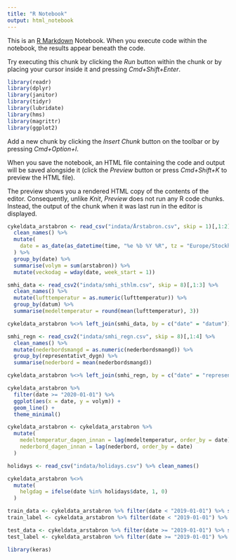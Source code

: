 ```yaml
---
title: "R Notebook"
output: html_notebook
---
```


This is an [R Markdown](http://rmarkdown.rstudio.com) Notebook. When you execute code within the notebook, the results appear beneath the code. 

Try executing this chunk by clicking the *Run* button within the chunk or by placing your cursor inside it and pressing *Cmd+Shift+Enter*. 

```r
library(readr)
library(dplyr)
library(janitor)
library(tidyr)
library(lubridate)
library(hms)
library(magrittr)
library(ggplot2)
```

Add a new chunk by clicking the *Insert Chunk* button on the toolbar or by pressing *Cmd+Option+I*.

When you save the notebook, an HTML file containing the code and output will be saved alongside it (click the *Preview* button or press *Cmd+Shift+K* to preview the HTML file). 

The preview shows you a rendered HTML copy of the contents of the editor. Consequently, unlike *Knit*, *Preview* does not run any R code chunks. Instead, the output of the chunk when it was last run in the editor is displayed.

```r
cykeldata_arstabron <- read_csv("indata/Årstabron.csv", skip = 1)[,1:2] %>% 
  clean_names() %>%
  mutate(
    date = as_date(as_datetime(time, "%e %b %Y %R", tz = "Europe/Stockholm"))
  ) %>%
  group_by(date) %>%
  summarise(volym = sum(arstabron)) %>%
  mutate(veckodag = wday(date, week_start = 1))
``` 

```r
smhi_data <- read_csv2("indata/smhi_sthlm.csv", skip = 8)[,1:3] %>%
  clean_names() %>%
  mutate(lufttemperatur = as.numeric(lufttemperatur)) %>%
  group_by(datum) %>%
  summarise(medeltemperatur = round(mean(lufttemperatur), 3))
```

```r
cykeldata_arstabron %<>% left_join(smhi_data, by = c("date" = "datum"))
```

```r
smhi_regn <- read_csv2("indata/smhi_regn.csv", skip = 8)[,1:4] %>%
  clean_names() %>%
  mutate(nederbordsmangd = as.numeric(nederbordsmangd)) %>%
  group_by(representativt_dygn) %>%
  summarise(nederbord = mean(nederbordsmangd))
```

```r
cykeldata_arstabron %<>% left_join(smhi_regn, by = c("date" = "representativt_dygn")) 
```

```r
cykeldata_arstabron %>%
  filter(date >= "2020-01-01") %>%
  ggplot(aes(x = date, y = volym)) +
  geom_line() +
  theme_minimal()
```

```r
cykeldata_arstabron <- cykeldata_arstabron %>%
  mutate(
    medeltemperatur_dagen_innan = lag(medeltemperatur, order_by = date),
    nederbord_dagen_innan = lag(nederbord, order_by = date)
  )
```

```r
holidays <- read_csv("indata/holidays.csv") %>% clean_names()
```

```r
cykeldata_arstabron %<>% 
  mutate(
    helgdag = ifelse(date %in% holidays$date, 1, 0)
  )
```

```r
train_data <- cykeldata_arstabron %>% filter(date < "2019-01-01") %>% subset(select = c(1,3,4,5,6,7,8))
train_label <- cykeldata_arstabron %>% filter(date < "2019-01-01") %>% subset(select = 2)

test_data <- cykeldata_arstabron %>% filter(date >= "2019-01-01") %>% subset(select = c(1,3,4,5,6,7,8))
test_label <- cykeldata_arstabron %>% filter(date >= "2019-01-01") %>% subset(select = 2)
```

```r
library(keras)


```

